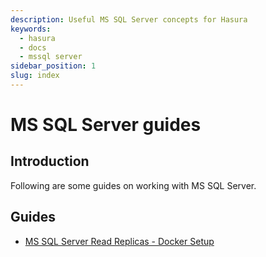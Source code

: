 ```yaml
---
description: Useful MS SQL Server concepts for Hasura
keywords:
  - hasura
  - docs
  - mssql server
sidebar_position: 1
slug: index
---
```


# MS SQL Server guides

## Introduction

Following are some guides on working with MS SQL Server.

## Guides

- [MS SQL Server Read Replicas - Docker Setup](mssql-read-replicas-docker-setup.mdx)
